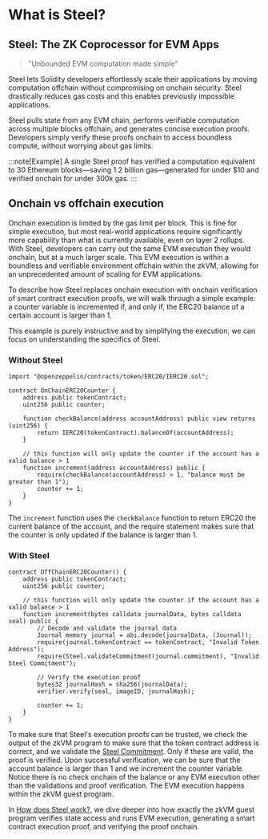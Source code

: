 # What is Steel?

## Steel: The ZK Coprocessor for EVM Apps

> "Unbounded EVM computation made simple"

Steel lets Solidity developers effortlessly scale their applications by moving computation offchain without compromising on onchain security. Steel drastically reduces gas costs and this enables previously impossible applications.

Steel pulls state from any EVM chain, performs verifiable computation across multiple blocks offchain, and generates concise execution proofs. Developers simply verify these proofs onchain to access boundless compute, without worrying about gas limits.

:::note[Example]
A single Steel proof has verified a computation equivalent to 30 Ethereum blocks—saving 1.2 billion gas—generated for under $10 and verified onchain for under 300k gas.
:::

## Onchain vs offchain execution

Onchain execution is limited by the gas limit per block. This is fine for simple execution, but most real-world applications require significantly more capability than what is currently available, even on layer 2 rollups. With Steel, developers can carry out the same EVM execution they would onchain, but at a much larger scale. This EVM execution is within a boundless and verifiable environment offchain within the zkVM, allowing for an unprecedented amount of scaling for EVM applications.

To describe how Steel replaces onchain execution with onchain verification of smart contract execution proofs, we will walk through a simple example: a counter variable is incremented if, and only if, the ERC20 balance of a certain account is larger than 1.

This example is purely instructive and by simplifying the execution, we can focus on understanding the specifics of Steel.

### Without Steel

```solidity
import "@openzeppelin/contracts/token/ERC20/IERC20.sol";

contract OnChainERC20Counter {
    address public tokenContract;
    uint256 public counter;

    function checkBalance(address accountAddress) public view returns (uint256) {
        return IERC20(tokenContract).balanceOf(accountAddress);
    }

    // this function will only update the counter if the account has a valid balance > 1
    function increment(address accountAddress) public {
        require(checkBalance(accountAddress) > 1, "balance must be greater than 1");
        counter += 1;
    }
}
```

The `increment` function uses the `checkBalance` function to return ERC20 the current balance of the account, and the require statement makes sure that the counter is only updated if the balance is larger than 1.

### With Steel

```solidity
contract OffChainERC20Counter() {
    address public tokenContract;
    uint256 public counter;

    // this function will only update the counter if the account has a valid balance > 1
    function increment(bytes calldata journalData, bytes calldata seal) public {
        // Decode and validate the journal data
        Journal memory journal = abi.decode(journalData, (Journal));
        require(journal.tokenContract == tokenContract, "Invalid Token Address");
        require(Steel.validateCommitment(journal.commitment), "Invalid Steel Commitment");

        // Verify the execution proof
        bytes32 journalHash = sha256(journalData);
        verifier.verify(seal, imageID, journalHash);

        counter += 1;
    }
}
```

To make sure that Steel's execution proofs can be trusted, we check the output of the zkVM program to make sure that the token contract address is correct, and we validate the [Steel Commitment]. Only if these are valid, the proof is verified. Upon successful verification, we can be sure that the account balance is larger than 1 and we increment the counter variable. Notice there is no check onchain of the balance or any EVM execution other than the validations and proof verification. The EVM execution happens within the zkVM guest program.

In [How does Steel work?], we dive deeper into how exactly the zkVM guest program verifies state access and runs EVM execution, generating a smart contract execution proof, and verifying the proof onchain.

[Steel Commitment]: /developers/steel/commitments
[How does Steel work?]: /developers/steel/how-it-works
